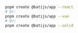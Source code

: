 ```bash
pnpm create @batijs/app --react
# Or:
pnpm create @batijs/app --vue
# Or:
pnpm create @batijs/app --solid
```
